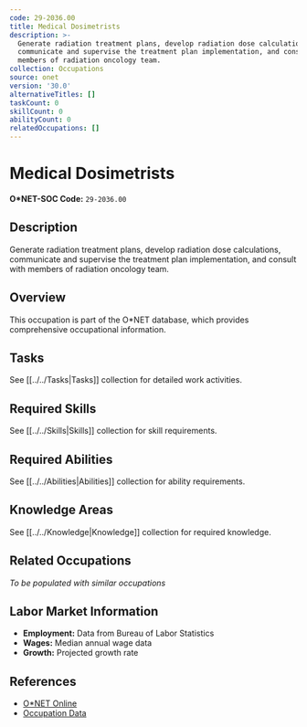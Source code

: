 ```yaml
---
code: 29-2036.00
title: Medical Dosimetrists
description: >-
  Generate radiation treatment plans, develop radiation dose calculations,
  communicate and supervise the treatment plan implementation, and consult with
  members of radiation oncology team.
collection: Occupations
source: onet
version: '30.0'
alternativeTitles: []
taskCount: 0
skillCount: 0
abilityCount: 0
relatedOccupations: []
---
```

# Medical Dosimetrists

**O*NET-SOC Code:** `29-2036.00`

## Description

Generate radiation treatment plans, develop radiation dose calculations, communicate and supervise the treatment plan implementation, and consult with members of radiation oncology team.

## Overview

This occupation is part of the O*NET database, which provides comprehensive occupational information.

## Tasks

See [[../../Tasks|Tasks]] collection for detailed work activities.

## Required Skills

See [[../../Skills|Skills]] collection for skill requirements.

## Required Abilities

See [[../../Abilities|Abilities]] collection for ability requirements.

## Knowledge Areas

See [[../../Knowledge|Knowledge]] collection for required knowledge.

## Related Occupations

*To be populated with similar occupations*

## Labor Market Information

- **Employment:** Data from Bureau of Labor Statistics
- **Wages:** Median annual wage data
- **Growth:** Projected growth rate

## References

- [O*NET Online](https://www.onetonline.org/link/summary/29-2036.00)
- [Occupation Data](https://www.onetcenter.org/)
